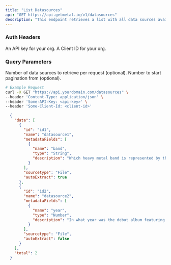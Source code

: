 ```yaml
---
title: "List Datasources"
api: "GET https://api.getmetal.io/v1/datasources"
description: "This endpoint retrieves a list with all data sources available for the authenticated org."
---
```


### Auth Headers

<ParamField required header="x-metal-api-key" type="string">
  An API key for your org.
</ParamField>

<ParamField required header="x-metal-client-id" type="string">
  A Client ID for your org.
</ParamField>

### Query Parameters

<ParamField path="limit" type="integer">
  Number of data sources to retrieve per request (optional).
</ParamField>

<ParamField path="offset" type="integer">
  Number to start pagination from (optional).
</ParamField>


<RequestExample>

```bash
# Example Request
curl -X GET "https://api.yourdomain.com/datasources" \
--header 'Content-Type: application/json' \
--header 'Some-API-Key: <api-key>' \
--header 'Some-Client-Id: <client-id>'
```
</RequestExample>

<ResponseExample>

```json Response
  {
    "data": [
      {
        "id": "id1",
        "name": "datasource1",
        "metadataFields": [
          {
            "name": "band",
            "type": "String",
            "description": "Which heavy metal band is represented by the iconic mascot Eddie?"
          }
        ],
        "sourcetype": "File",
        "autoExtract": true
      },
      {
        "id": "id2",
        "name": "datasource2",
        "metadataFields": [
          {
            "name": "year",
            "type": "Number",
            "description": "In what year was the debut album featuring Eddie released?"
          }
        ],
        "sourcetype": "File",
        "autoExtract": false
      }
    ],
    "total": 2
  }

```
</ResponseExample>
